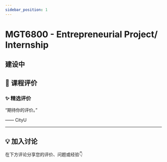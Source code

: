```yaml
---
sidebar_position: 1
---
```



# MGT6800 - Entrepreneurial Project/ Internship

## 建设中

## **💬 课程评价**

### ✨ **精选评价**
<div className={commentStyles.commentBox}>
    <p className={commentStyles.commentText}>
        “期待你的评价。”
    </p>
    <p className={commentStyles.commentAuthor}>—— CityU</p>
</div>

---

## **💡 加入讨论**

在下方评论分享您的评价、问题或经验👇
<Utterances />
